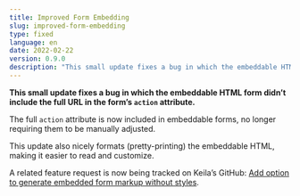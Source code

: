```yaml
---
title: Improved Form Embedding
slug: improved-form-embedding
type: fixed
language: en
date: 2022-02-22
version: 0.9.0
description: "This small update fixes a bug in which the embeddable HTML form didn’t include the full URL in the form’s action attribute."
---
```


**This small update fixes a bug in which the embeddable HTML form didn’t include
the full URL in the form’s `action` attribute.**

The full `action` attribute is now included in embeddable forms, no longer
requiring them to be manually adjusted.

This update also nicely formats (pretty-printing) the embeddable HTML, making
it easier to read and customize.

A related feature request is now being tracked on Keila’s GitHub:
[Add option to generate embedded form markup without styles](https://github.com/pentacent/keila/issues/114).
